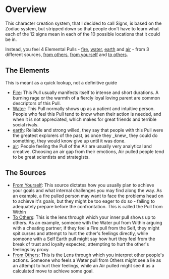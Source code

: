 = Overview =

This character creation system, that I decided to call Signs, is based on the Zodiac system, but stripped down so that people don't have to learn what each of the 12 signs mean in each of the 10 possible locations that it could be in. 

Instead, you feel 4 Elemental Pulls - [[fire.wiki|fire]], [[water.wiki|water]], [[earth.wiki|earth]] and [[air.wiki|air]] - from 3 different sources, [[others.wiki|from others]], [[within.wiki|from yourself]] and [[self.wiki|to others]].

== The Elements ==

This is meant as a quick lookup, not a definitive guide

* [[fire.wiki|Fire]]: This Pull usually manifests itself to intense and short durations. A burning rage or the warmth of a fiercly loyal loving parent are common descriptors of this Pull.
* [[water.wiki|Water]]: This Pull normally shows up as a patient and intuitive person. People who feel this Pull tend to know when their action is needed, and when it is not appreciated, which makes for great friends and terrible social rivals.
* [[earth.wiki|earth]]: Reliable and strong willed, they say that people with this Pull were the greatest explorers of the past, as once they _knew_ they could do something, they would know give up until it was done.
* [[air.wiki|air]]: People feeling the Pull of the Air are usually very analytical and creative. Choosing an air gap from their emotions, Air pulled people tend to be great scientists and strategists.

== The Sources ==

* [[within.wiki|From Yourself]]: This source dictates how you usually plan to achieve your goals and what internal challenges you may find along the way. As an example, a fire pulled person may want to face the problems head on to achieve it's goals, but they might be too eager to do so - failing to adequately prepare before the confrontation. This is called the Pull from Within
* [[self.wiki|To Others]]: This is the lens through which your inner pull shows up to others. As an example, someone with the Water pul from Within arguing with a cheating partner; if they feel a Fire pull from the Self, they might spit curses and attempt to hurt the other's feelings directly, while someone with a Self Earth pull might say how hurt they feel from the break of trust and loyalty expected, attempting to hurt the other's feelings by proxy.
* [[others.wiki|From Others]]: This is the Lens through which you interpret other people's actions. Someone who feels a Water pull from Others might see a lie as an attempt to hurt their feelings, while an Air pulled might see it as a calculated move to achieve some goal.
